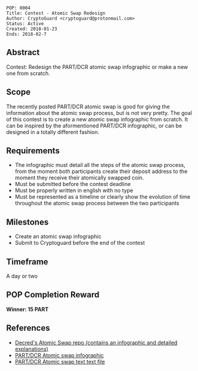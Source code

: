 <pre>
POP: 0004
Title: Contest - Atomic Swap Redesign 
Author: CryptoGuard <cryptoguard@protonmail.com>
Status: Active
Created: 2018-01-23
Ends: 2018-02-7
</pre>

==Abstract==
Contest: Redesign the PART/DCR atomic swap infographic or make a new one from scratch.

==Scope==
The recently posted PART/DCR atomic swap is good for giving the information about the atomic swap process, but is not very pretty. The goal of this contest is to create a new atomic swap infographic from scratch. It can be inspired by the aformentioned PART/DCR infographic, or can be designed in a totally different fashion.

==Requirements==
* The infographic must detail all the steps of the atomic swap process, from the moment both participants create their deposit address to the moment they receive their atomically swapped coin. 
* Must be submitted before the contest deadline
* Must be properly written in english with no type
* Must be represented as a timeline or clearly show the evolution of time throughout the atomic swap process between the two participants

==Milestones==
* Create an atomic swap infographic
* Submit to Cryptoguard before the end of the contest

==Timeframe==
A day or two

==POP Completion Reward==
'''Winner: 15 PART'''

==References==
* [https://github.com/decred/atomicswap Decred's Atomic Swap repo (contains an infographic and detailed explanations)]
* [https://image.ibb.co/jcomwm/atomic_swap.png PART/DCR Atomic swap infographic]
* [https://gist.github.com/cryptoguard/5b3dc81f4318eefe247c24b29a7b1209 PART/DCR Atomic swap text text file]
